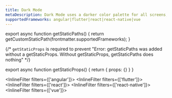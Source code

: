 ```yaml
---
title: Dark Mode
metaDescription: Dark Mode uses a darker color palette for all screens, making foreground content stand out against darker backgrounds.
supportedFrameworks: angular|flutter|react|react-native|vue
---
```



export async function getStaticPaths() {
  return getCustomStaticPath(frontmatter.supportedFrameworks);
}

{/*  `getStaticProps` is required to prevent "Error: getStaticPaths was added without a getStaticProps. Without getStaticProps, getStaticPaths does nothing" */}

export async function getStaticProps() {
  return { props: {} }
}

<InlineFilter filters={['angular']}>
  <AngularPage />
</InlineFilter>
<InlineFilter filters={['flutter']}>
  <FlutterPage />
</InlineFilter>
<InlineFilter filters={['react']}>
  <ReactPage />
</InlineFilter>
<InlineFilter filters={['react-native']}>
  <ReactNativePage />
</InlineFilter>
<InlineFilter filters={['vue']}>
  <VuePage />
</InlineFilter>
